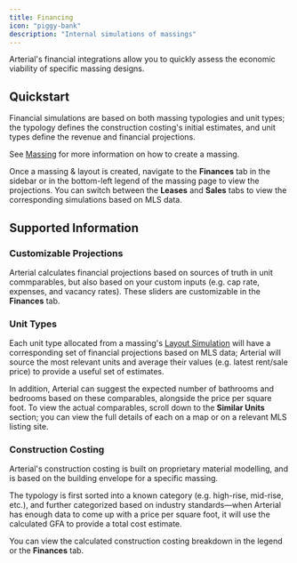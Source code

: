 ```yaml
---
title: Financing
icon: "piggy-bank"
description: "Internal simulations of massings"
---
```


Arterial's financial integrations allow you to quickly assess the economic viability of specific massing designs.

## Quickstart

<Steps titleSize="h3">
<Step title="Massing Setup">

Financial simulations are based on both massing typologies and unit types; the typology defines the construction costing's initial estimates, and unit types define the revenue and financial projections.

See [Massing](/essentials/massing) for more information on how to create a massing.

</Step>

<Step title="Analysis">

Once a massing & layout is created, navigate to the <Icon icon="piggy-bank" color="#FFF" /> **Finances** tab in the sidebar or in the bottom-left legend of the massing page to view the projections. You can switch between the <Icon icon="clock" color="#FFF" /> **Leases** and <Icon icon="dollar-sign" color="#FFF" /> **Sales** tabs to view the corresponding simulations based on MLS data.

</Step>
</Steps>

## Supported Information

### Customizable Projections

Arterial calculates financial projections based on sources of truth in unit commparables, but also based on your custom inputs (e.g. cap rate, expenses, and vacancy rates). These sliders are customizable in the <Icon icon="piggy-bank" color="#FFF" /> **Finances** tab.

### Unit Types

Each unit type allocated from a massing's [Layout Simulation](/essentials/layout) will have a corresponding set of financial projections based on MLS data; Arterial will source the most relevant units and average their values (e.g. latest rent/sale price) to provide a useful set of estimates.

In addition, Arterial can suggest the expected number of bathrooms and bedrooms based on these comparables, alongside the price per square foot. To view the actual comparables, scroll down to the **Similar Units** section; you can view the full details of each on a map or on a relevant MLS listing site.

### Construction Costing

Arterial's construction costing is built on proprietary material modelling, and is based on the building envelope for a specific massing.

The typology is first sorted into a known category (e.g. high-rise, mid-rise, etc.), and further categorized based on industry standards—when Arterial has enough data to come up with a price per square foot, it will use the calculated GFA to provide a total cost estimate.

You can view the calculated construction costing breakdown in the legend or the <Icon icon="piggy-bank" color="#FFF" /> **Finances** tab.
